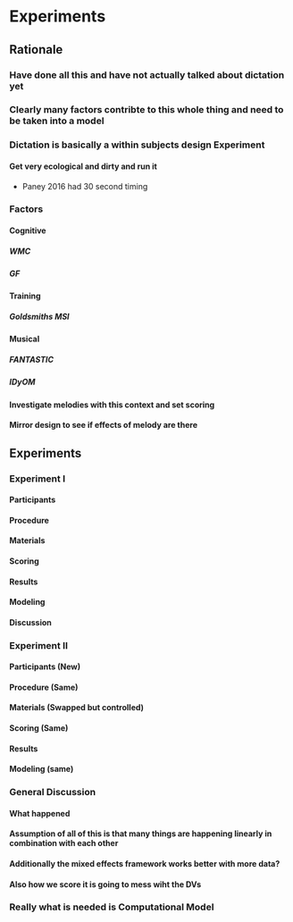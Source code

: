 # Experiments

## Rationale 
### Have done all this and have not actually talked about dictation yet 
### Clearly many factors contribte to this whole thing and need to be taken into a model 
### Dictation is basically a within subjects design Experiment
#### Get very ecological and dirty and run it 

* Paney 2016 had 30 second timing 

### Factors
#### Cognitive
##### WMC
##### GF
#### Training
##### Goldsmiths MSI 
#### Musical 
##### FANTASTIC
##### IDyOM
#### Investigate melodies with this context and set scoring 
#### Mirror design to see if effects of melody are there

## Experiments
### Experiment I
#### Participants
#### Procedure
#### Materials
#### Scoring 
#### Results
#### Modeling
#### Discussion 
### Experiment II
#### Participants (New)
#### Procedure (Same)
#### Materials (Swapped but controlled)
#### Scoring (Same)
#### Results
#### Modeling (same)
### General Discussion 
#### What happened
#### Assumption of all of this is that many things are happening linearly in combination with each other
#### Additionally the mixed effects framework works better with more data? 
#### Also how we score it is going to mess wiht the DVs
### Really what is needed is Computational Model 

